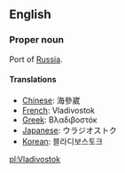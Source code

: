 ==English==

===Proper noun===

Port of [[Russia]].

====Translations====

*[[Chinese]]: 海參崴
*[[French]]: Vladivostok
*[[Greek]]: Βλαδιβοστόκ
*[[Japanese]]: ウラジオストク
*[[Korean]]: 블라디보스토크

[[pl:Vladivostok]]